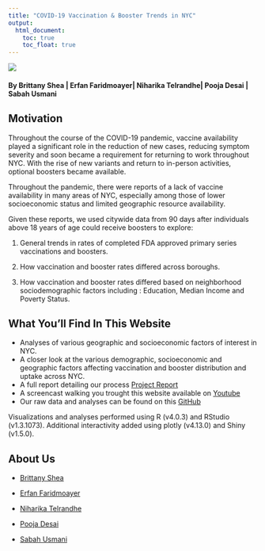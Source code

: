 ```yaml
---
title: "COVID-19 Vaccination & Booster Trends in NYC"
output: 
  html_document:
    toc: true
    toc_float: true
---
```

<style type="text/css">
h2.author{
  font-size: 10px;
}
</style>

<space>
      
</center>

<img src="images/coronavirus.jpg">

#### By Brittany Shea | Erfan Faridmoayer| Niharika Telrandhe| Pooja Desai | Sabah Usmani

## Motivation

Throughout the course of the COVID-19 pandemic, vaccine availability played a significant role in the reduction of new cases, reducing symptom severity and soon became a requirement for returning to work throughout NYC. With the rise of new variants and return to in-person activities, optional boosters became available.

Throughout the pandemic, there were reports of a lack of vaccine availability in many areas of NYC, especially among those of lower socioeconomic status and limited geographic resource availability.

Given these reports, we used citywide data from 90 days after individuals above 18 years of age could receive boosters to explore:

1. General trends in rates of completed FDA approved primary series vaccinations and boosters.

2. How vaccination and booster rates differed across boroughs. 

3. How vaccination and booster rates differed based on neighborhood sociodemographic factors including : Education, Median Income and Poverty Status.

## What You'll Find In This Website

- Analyses of various geographic and socioeconomic factors of interest in NYC.
- A closer look at the various demographic, socioeconomic and geographic factors affecting vaccination and booster distribution and uptake across NYC.
- A full report detailing our process [Project Report](file:///Users/niharikatelrandhe/Desktop/P8105%20-%20Data%20Science%201/Niharika_DS.github.io/Project_Report.html)
- A screencast walking you trought this website available on [Youtube](https://www.youtube.com/watch?v=iEzcRIZrdyk)
- Our raw data and analyses can be found on this [GitHub](https://github.com/brittshea/p8105_finalproject_fall2022)

Visualizations and analyses performed using R (v4.0.3) and RStudio (v1.3.1073).
Additional interactivity added using plotly (v4.13.0) and Shiny (v1.5.0).

## About Us

* [Brittany Shea](https://brittshea.github.io)

* [Erfan Faridmoayer](https://erfanfarid.github.io)

* [Niharika Telrandhe](https://niharikavt.github.io/)

* [Pooja Desai](https://www.poojamdesai.com)

* [Sabah Usmani](https://sabah-usmani.github.io/)